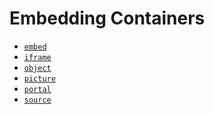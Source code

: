
<Meta title="Development/Inventory of Things/Elements/Embedding/Containers" />

# Embedding Containers

- [`embed`](https://developer.mozilla.org/en-US/docs/Web/HTML/Element/embed)
- [`iframe`](https://developer.mozilla.org/en-US/docs/Web/HTML/Element/iframe)
- [`object`](https://developer.mozilla.org/en-US/docs/Web/HTML/Element/object)
- [`picture`](https://developer.mozilla.org/en-US/docs/Web/HTML/Element/picture)
- [`portal`](https://developer.mozilla.org/en-US/docs/Web/HTML/Element/portal)
- [`source`](https://developer.mozilla.org/en-US/docs/Web/HTML/Element/source)
